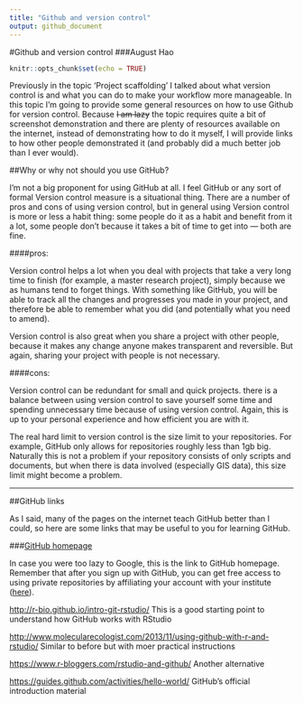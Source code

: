 ```yaml
---
title: "Github and version control"
output: github_document
---
```


#Github and version control
###August Hao

```r
knitr::opts_chunk$set(echo = TRUE)
```

Previously in the topic 'Project scaffolding' I talked about what version control is and what you can do to make your workflow more manageable. In this topic I'm going to provide some general resources on how to use Github for version control. Because ~~I am lazy~~ the topic requires quite a bit of screenshot demonstration and there are plenty of resources available on the internet, instead of demonstrating how to do it myself, I will provide links to how other people demonstrated it (and probably did a much better job than I ever would).  

##Why or why not should you use GitHub?

I'm not a big proponent for using GitHub at all. I feel GitHub or any sort of formal Version control measure is a situational thing. There are a number of pros and cons of using version control, but in general using Version control is more or less a habit thing: some people do it as a habit and benefit from it a lot, some people don't because it takes a bit of time to get into --- both are fine.  

####pros:  

Version control helps a lot when you deal with projects that take a very long time to finish (for example, a master research project), simply because we as humans tend to forget things. With something like GitHub, you will be able to track all the changes and progresses you made in your project, and therefore be able to remember what you did (and potentially what you need to amend).  

Version control is also great when you share a project with other people, because it makes any change anyone makes  transparent and reversible. But again, sharing your project with people is not necessary.  

####cons:  

Version control can be redundant for small and quick projects. there is a balance between using version control to save yourself some time and spending unnecessary time because of using version control. Again, this is up to your personal experience and how efficient you are with it.  

The real hard limit to version control is the size limit to your repositories. For example, GitHub only allows for repositories roughly less than 1gb big. Naturally this is not a problem if your repository consists of only scripts and documents, but when there is data involved (especially GIS data), this size limit might become a problem.  

***

##GitHub links

As I said, many of the pages on the internet teach GitHub better than I could, so here are some links that may be useful to you for learning GitHub.

###[GitHub homepage](https://github.com/)

In case you were too lazy to Google, this is the link to GitHub homepage. Remember that after you sign up with GitHub, you can get free access to using private repositories by affiliating your account with your institute ([here](https://education.github.com/)).  

<http://r-bio.github.io/intro-git-rstudio/> This is a good starting point to understand how GitHub works with RStudio

<http://www.molecularecologist.com/2013/11/using-github-with-r-and-rstudio/> Similar to before but with moer practical instructions

<https://www.r-bloggers.com/rstudio-and-github/> Another alternative

<https://guides.github.com/activities/hello-world/> GitHub's official introduction material

